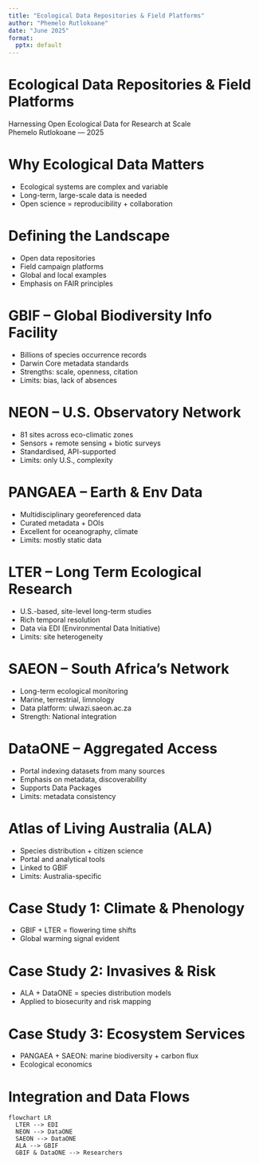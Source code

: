 ---
title: "Ecological Data Repositories & Field Platforms"
author: "Phemelo Rutlokoane"
date: "June 2025"
format:
  pptx: default
---

# Ecological Data Repositories & Field Platforms

Harnessing Open Ecological Data for Research at Scale\
Phemelo Rutlokoane — 2025

# Why Ecological Data Matters

-   Ecological systems are complex and variable\
-   Long-term, large-scale data is needed\
-   Open science = reproducibility + collaboration

# Defining the Landscape

-   Open data repositories\
-   Field campaign platforms\
-   Global and local examples\
-   Emphasis on FAIR principles

# GBIF – Global Biodiversity Info Facility

-   Billions of species occurrence records\
-   Darwin Core metadata standards\
-   Strengths: scale, openness, citation\
-   Limits: bias, lack of absences

# NEON – U.S. Observatory Network

-   81 sites across eco-climatic zones\
-   Sensors + remote sensing + biotic surveys\
-   Standardised, API-supported\
-   Limits: only U.S., complexity

# PANGAEA – Earth & Env Data

-   Multidisciplinary georeferenced data\
-   Curated metadata + DOIs\
-   Excellent for oceanography, climate\
-   Limits: mostly static data

# LTER – Long Term Ecological Research

-   U.S.-based, site-level long-term studies\
-   Rich temporal resolution\
-   Data via EDI (Environmental Data Initiative)\
-   Limits: site heterogeneity

# SAEON – South Africa’s Network

-   Long-term ecological monitoring\
-   Marine, terrestrial, limnology\
-   Data platform: ulwazi.saeon.ac.za\
-   Strength: National integration

# DataONE – Aggregated Access

-   Portal indexing datasets from many sources\
-   Emphasis on metadata, discoverability\
-   Supports Data Packages\
-   Limits: metadata consistency

# Atlas of Living Australia (ALA)

-   Species distribution + citizen science\
-   Portal and analytical tools\
-   Linked to GBIF\
-   Limits: Australia-specific

# Case Study 1: Climate & Phenology

-   GBIF + LTER = flowering time shifts\
-   Global warming signal evident

# Case Study 2: Invasives & Risk

-   ALA + DataONE = species distribution models\
-   Applied to biosecurity and risk mapping

# Case Study 3: Ecosystem Services

-   PANGAEA + SAEON: marine biodiversity + carbon flux\
-   Ecological economics

# Integration and Data Flows

```{mermaid}

flowchart LR
  LTER --> EDI
  NEON --> DataONE
  SAEON --> DataONE
  ALA --> GBIF
  GBIF & DataONE --> Researchers
```
